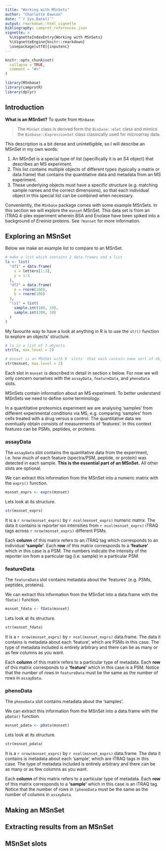 ```yaml
---
title: "Working with MSnSets"
author: "Charlotte Dawson"
date: "`r Sys.Date()`"
output: rmarkdown::html_vignette
bibliography: camprot_references.json
vignette: >
  %\VignetteIndexEntry{Working with MSnSets}
  %\VignetteEngine{knitr::rmarkdown}
  \usepackage[utf8]{inputenc}
---
```


```r
knitr::opts_chunk$set(
  collapse = TRUE,
  comment = "#>"
)
```

```r
library(MSnbase)
library(camprotR)
library(dplyr)
```

## Introduction

**What is an MSnSet?** To quote from `MSnbase`:

> The `MSnSet` class is derived form the `Biobase::eSet` class and mimics the
`Biobase::ExpressionSet` class classically used for microarray data.

This description is a bit dense and unintelligible, so I will describe an MSnSet
in my own words:

1. An MSnSet is a special type of list (specifically it is an S4 object) that 
describes an MS experiment. 
1. This list contains multiple objects of different types (typically a matrix or
data.frame) that contains the quantitative data and metadata from an MS experiment.
1. These underlying objects must have a specific structure (e.g. matching sample 
names and the correct dimensions), so that each individual object in this 
special list can be combined when necessary.

Conveniently, the `MSnbase` package comes with some example MSnSets. In this
section we will explore the `msnset` MSnSet. This data set is from an 
iTRAQ 4-plex experiment wherein BSA and Enolase have been spiked into a background
of _Erwinia_ proteins. See `?msnset` for more information.

## Exploring an MSnSet

Below we make an example list to compare to an MSnSet.

```r
# make a list which contains 2 data.frames and a list
ls <- list(
  "df1" = data.frame(
    x = letters[1:3],
    y = 1:3
  ),
  "df2" = data.frame(
    a = rnorm(100),
    b = rnorm(100)
  ),
  "ls1" = list(
    sample.int(100, 10),
    sample.int(200, 10)
  )
)
```

My favourite way to have a look at anything in R is to use the `str()` 
function to explore an objects' structure.

```r
# ls is a list of 3 objects
str(ls, max.level = 2)

# msnset is an MSnSet with 9 'slots' that each contain some sort of object
str(msnset, max.level = 2)
```

Each slot in `msnset` is described in detail in section x below. For now we will 
only concern ourselves with the `assayData`, `featureData`,  and `phenoData` slots. 

MSnSets contain information about an MS experiment. To better understand MSnSets
we need to define some terminology.

In a quantitative proteomics experiment we are analysing 'samples' from
different experimental conditions via MS, e.g. comparing 'samples' from cells treated 
with a drug versus a control. The quantitative data we eventually
obtain consists of measurements of 'features'. In this context features can be 
PSMs, peptides, or proteins.

### assayData

The `assayData` slot contains the quantitative data from the experiment, 
i.e. how much of each feature (spectra/PSM, peptide, or protein) was detected 
in each sample. **This is the essential part of an MSnSet.** All other slots 
are optional.

We can extract this information from the MSnSet into a numeric matrix with the 
`exprs()` function.

```r
msnset_exprs <- exprs(msnset)
```

Lets look at its structure.

```r
str(msnset_exprs)
```

It is a `r nrow(msnset_exprs)` by `r ncol(msnset_exprs)` numeric matrix. 
The data it contains is reporter ion intensities from `r ncol(msnset_exprs)` 
iTRAQ tags across `r nrow(msnset_exprs)` different PSMs.

Each **column** of this matrix refers to an iTRAQ tag which corresponds
to an individual **'sample'**. Each **row** of this matrix corresponds to a 
**'feature'** which in this case is a PSM. The numbers indicate the intensity of
the reporter ion from a particular tag (i.e. sample) in a particular PSM.

### featureData

The `featureData` slot contains metadata about the 'features' (e.g. PSMs, 
peptides, proteins). 

We can extract this information from the MSnSet into a data.frame with the 
`fData()` function.

```r
msnset_fdata <- fData(msnset)
```

Lets look at its structure.

```r
str(msnset_fdata)
```

It is a `r nrow(msnset_exprs)` by `r ncol(msnset_exprs)` data.frame. The data
it contains is metadata about each 'feature', which are PSMs in this case. 
The type of metadata included is entirely arbitrary and there can be as many
or as few columns as you want.

Each **column** of this matrix refers to a particular type of metadata. 
Each **row** of this matrix corresponds to a **'feature'** which in this case 
is a PSM. Notice that the number of rows in `featureData` must be the same as
the number of rows in `assayData`.

### phenoData

The `phenoData` slot contains metadata about the 'samples'.

We can extract this information from the MSnSet into a data.frame with the 
`pData()` function.

```r
msnset_pdata <- pData(msnset)
```

Lets look at its structure.

```r
str(msnset_pdata)
```

It is a `r nrow(msnset_exprs)` by `r ncol(msnset_exprs)` data.frame. The data
it contains is metadata about each 'sample', which are iTRAQ tags in this case. 
The type of metadata included is entirely arbitrary and there can be as many
or as few columns as you want.

Each **column** of this matrix refers to a particular type of metadata. 
Each **row** of this matrix corresponds to a **'sample'** which in this case 
is an iTRAQ tag. Notice that the number of rows in `[phenoData` must be the 
same as the number of columns in `assayData`.

## Making an MSnSet

## Extracting results from an MSnSet

## MSnSet slots

